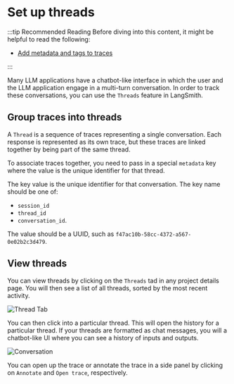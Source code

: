 # Set up threads

:::tip Recommended Reading
Before diving into this content, it might be helpful to read the following:

- [Add metadata and tags to traces](../tracing/add_metadata_tags)

:::

Many LLM applications have a chatbot-like interface in which the user and the LLM application engage in a multi-turn conversation. In order to track these conversations, you can use the `Threads` feature in LangSmith.

## Group traces into threads

A `Thread` is a sequence of traces representing a single conversation. Each response is represented as its own trace, but these traces are linked together by being part of the same thread.

To associate traces together, you need to pass in a special `metadata` key where the value is the unique identifier for that thread.

The key value is the unique identifier for that conversation.
The key name should be one of:

- `session_id`
- `thread_id`
- `conversation_id`.

The value should be a UUID, such as `f47ac10b-58cc-4372-a567-0e02b2c3d479`.

## View threads

You can view threads by clicking on the `Threads` tad in any project details page. You will then see a list of all threads, sorted by the most recent activity.

![Thread Tab](../static/convo_tab.png)

You can then click into a particular thread. This will open the history for a particular thread. If your threads are formatted as chat messages, you will a chatbot-like UI where you can see a history of inputs and outputs.

![Conversation](../static/convo.png)

You can open up the trace or annotate the trace in a side panel by clicking on `Annotate` and `Open trace`, respectively.
